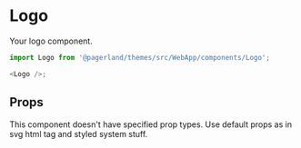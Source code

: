 

<Meta title="Themes|Startup/Components/Logo" component={Logo} />

# Logo

Your logo component.

```js
import Logo from '@pagerland/themes/src/WebApp/components/Logo';

<Logo />;
```

<Preview>
  <Story name="Default">
    <Theme>
      <Logo />
    </Theme>
  </Story>
</Preview>

## Props

This component doesn't have specified prop types. Use default props as in svg html tag and styled system stuff.
